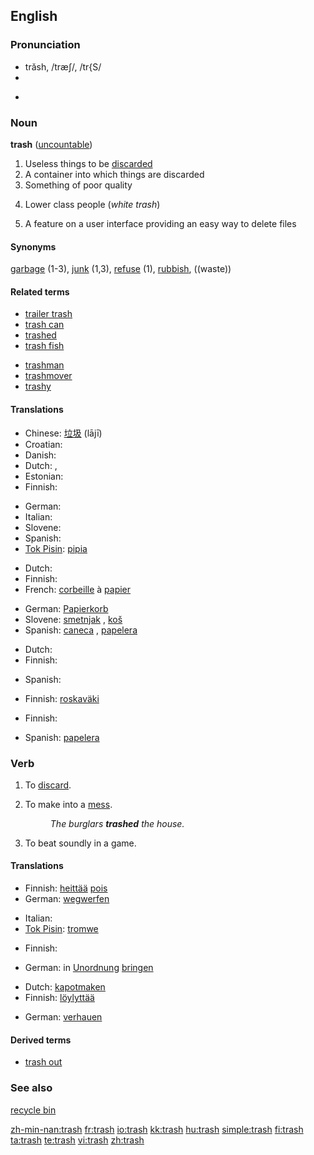 ==English==

===Pronunciation===
* trăsh, /træʃ/, /tr{S/
* {{audio|en-us-trash.ogg|Audio (US)}}

* {{rhymes|æʃ}}

===Noun===
'''trash''' ([[uncountable]])

# Useless things to be [[discard]]ed
# A container into which things are discarded
# Something of poor quality
# {{context|slang|usually|derogatory}} Lower class people (''white trash'')
# {{computers}} A feature on a user interface providing an easy way to delete files

====Synonyms====
[[garbage]] (1-3), [[junk]] (1,3), [[refuse]] (1), [[rubbish]],
((waste))

====Related terms====
{{top2}}
* [[trailer trash]]
* [[trash can]]
* [[trashed]]
* [[trash fish]]
{{mid2}}
* [[trashman]]
* [[trashmover]]
* [[trashy]]
{{bottom2}}

====Translations====
{{trans-top|thing to be discarded}}
* Chinese: [[垃圾]] (lājī)
* Croatian: {{t-|hr|smeće}}
* Danish: {{t+|da|affald|n}}
* Dutch: {{t+|nl|vuilnis|m}}, {{t+|nl|vuil|n}}
* Estonian: {{t-|et|rämps}}
* Finnish: {{t+|fi|roska}}
{{trans-mid}}
* German: {{t+|de|Schund|m}}
* Italian: {{t+|it|spazzatura|f}}
* Slovene: {{t-|sl|smet|f}}
* Spanish: {{t-|es|basura}}
* [[Tok Pisin]]: [[pipia]]
{{trans-bottom}}

{{trans-top|container}}
* Dutch: {{t+|nl|vuilnisbak}}
* Finnish: {{t+|fi|roskakori}}
* French: [[corbeille]] à [[papier]]
{{trans-mid}}
* German: [[Papierkorb]] {{m}}
* Slovene: [[smetnjak]] {{m}}, [[koš]] {{m}}
* Spanish: [[caneca]] {{f}}, [[papelera]] {{f}}
{{trans-bottom}}

{{trans-top|something of poor quality}}
* Dutch: {{t+|nl|prul|m}}
* Finnish: {{t+|fi|roska}}
{{trans-mid}}
* Spanish: {{t-|es|basura|f}}
{{trans-bottom}}

{{trans-top|lower class people}}
* Finnish: [[roskaväki]]
{{trans-mid}}
{{trans-bottom}}

{{trans-top|computer terminology}}
* Finnish: {{t+|fi|roskakori}}
{{trans-mid}}
* Spanish: [[papelera]] {{f}}
{{trans-bottom}}

===Verb===
{{en-verb|trash|es}}

# {{US}} To [[discard]].
# {{US}} To make into a [[mess]].
#: ''The burglars '''trashed''' the house.''
# {{US}} To beat soundly in a game.

====Translations====

{{trans-top|discard}}
* Finnish: [[heittää]] [[pois]]
* German: [[wegwerfen]]
{{trans-mid}}
* Italian: {{t-|it|scartare}}
* [[Tok Pisin]]: [[tromwe]]
{{trans-bottom}}

{{trans-top|make into a mess}}
* Finnish: {{t+|fi|sotkea}}
{{trans-mid}}
* German: in [[Unordnung]] [[bringen]]{{mid2}}
{{trans-bottom}}

{{trans-top|beat soundly}}
* Dutch: [[kapotmaken]]
* Finnish: [[löylyttää]]
{{trans-mid}}
* German: [[verhauen]]
{{trans-bottom}}

====Derived terms====
* [[trash out]]

===See also===
[[recycle bin]]

[[zh-min-nan:trash]]
[[fr:trash]]
[[io:trash]]
[[kk:trash]]
[[hu:trash]]
[[simple:trash]]
[[fi:trash]]
[[ta:trash]]
[[te:trash]]
[[vi:trash]]
[[zh:trash]]